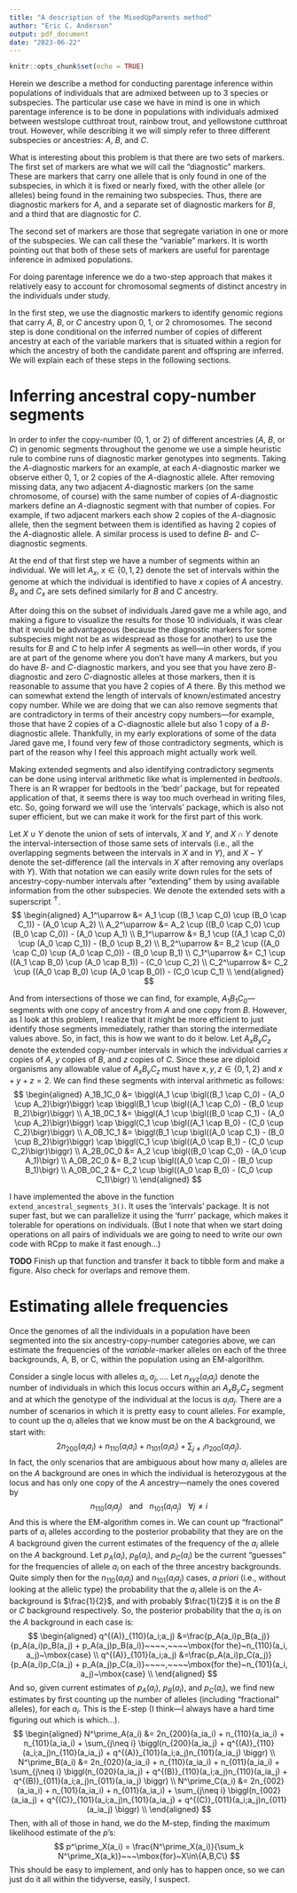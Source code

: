 ```yaml
---
title: "A description of the MixedUpParents method"
author: "Eric C. Anderson"
output: pdf_document
date: "2023-06-22"
---
```


```r
knitr::opts_chunk$set(echo = TRUE)
```

Herein we describe a method for conducting parentage inference within populations
of individuals that are admixed between up to 3 species or subspecies.  The
particular use case we have in mind is one in which parentage inference is to be
done in populations with individuals admixed between westslope cutthroat trout,
rainbow trout, and yellowstone cutthroat trout.  However, while describing it
we will simply refer to three different subspecies or ancestries: $A$, $B$, and $C$.

What is interesting about this problem is that there are two sets of markers.  The
first set of markers are what we will call the "diagnostic" markers.  These are
markers that carry one allele that is only found in one of the subspecies, in which it
is fixed or nearly fixed, with the
other allele (or alleles) being found in the remaining two subspecies.  Thus, there
are diagnostic markers for $A$, and a separate set of diagnostic markers for $B$, and
a third that are diagnostic for $C$.

The second set of markers are those that segregate variation in one or more of the
subspecies.  We can call these the "variable" markers.  It is worth pointing out
that both of these sets of markers are useful for parentage inference in admixed
populations.

For doing parentage inference we do a two-step approach that makes it relatively
easy to account for chromosomal segments of distinct ancestry in the individuals
under study.

In the first step, we use the diagnostic markers to identify genomic regions that
carry $A$, $B$, or $C$ ancestry upon 0, 1, or 2 chromosomes.  The second step is
done conditional on the inferred number of copies of different ancestry at each
of the variable markers that is situated within a region for which the ancestry
of both the candidate parent and offspring are inferred.  We will explain each of
these steps in the following sections.


# Inferring ancestral copy-number segments

In order to infer the copy-number (0, 1, or 2) of different ancestries ($A$, $B$, or $C$)
in genomic segments throughout the genome we use a simple heuristic rule to combine
runs of diagnostic marker genotypes into segments. Taking the $A$-diagnostic markers
for an example, at each $A$-diagnostic marker we observe either 0, 1, or 2 copies of the $A$-diagnostic
allele.  After removing missing data, any two adjacent $A$-diagnostic markers
(on the same chromosome, of course) with the
same number of copies of $A$-diagnostic markers define an $A$-diagnostic segment
with that number of copies.  For example, if two adjacent markers each show 2 copies
of the $A$-diagnosic allele, then the segment between them is identified as having
2 copies of the $A$-diagnostic allele.  A similar process is used to define $B$- and
$C$-diagnostic segments.

At the end of that first step we have a number of segments within an individual.
We will let $A_x$, $x\in\{0,1,2\}$ denote the set of intervals within the genome
at which the individual is identified to have $x$ copies of $A$ ancestry. $B_x$ and
$C_x$ are sets defined similarly for $B$ and $C$ ancestry.  

After doing this on the subset of individuals Jared gave me a while ago,
and making a figure to visualize the results for those 10 individuals,
it was clear that it would be advantageous (because the diagnostic markers for some
subspecies might not be as widespread as those for another) to use the results for
$B$ and $C$ to help infer $A$ segments as well---in other words, if you are at part of the
genome where you don't have many $A$ markers, but you do have $B$- and $C$-diagnostic
markers, and you see that you have zero $B$-diagnostic and zero $C$-diagnostic alleles at
those markers, then
it is reasonable to assume that you have 2 copies of $A$ there.  By this method we can
somewhat extend the length of intervals of known/estimated ancestry copy number.
While we are doing that we can also remove segments that are contradictory
in terms of their ancestry copy numbers---for example, those that have 2 copies
of a $C$-diagnostic allele but also 1 copy of a $B$-diagnostic allele.  Thankfully,
in my early explorations of some of the data Jared gave me, I found very few of those
contradictory segments, which is part of the reason why I feel this approach might
actually work well.

Making extended segments and also identifying contradictory segments can be done
using interval arithmetic like what is implemented
in _bedtools_.  There is an R wrapper for bedtools in the 'bedr' package, but for
repeated application of that, it seems there is way too much overhead in writing
files, etc.  So, going forward we will use the 'intervals' package, which is also
not super efficient, but we can make it work for the first part of this work.

Let $X \cup Y$ denote the union of sets of intervals, $X$ and $Y$, and $X \cap Y$
denote the interval-intersection of those same sets of intervals (i.e., all the overlapping
segments between the intervals in $X$ and in $Y$), and $X - Y$ denote
the set-difference (all the intervals in $X$ after removing any overlaps with $Y$).
With that notation we can easily write down rules for the sets of ancestry-copy-number
intervals after "extending" them by using available information from the other
subspecies. We denote the extended sets with a superscript $\mbox{}^\uparrow$.
$$
\begin{aligned}
A_1^\uparrow &= A_1 \cup ((B_1 \cap C_0) \cup (B_0 \cap C_1)) - (A_0 \cup A_2) \\
A_2^\uparrow &= A_2 \cup ((B_0 \cap C_0) \cup (B_0 \cap C_0)) - (A_0 \cup A_1) \\
B_1^\uparrow &= B_1 \cup ((A_1 \cap C_0) \cup (A_0 \cap C_1)) - (B_0 \cup B_2) \\
B_2^\uparrow &= B_2 \cup ((A_0 \cap C_0) \cup (A_0 \cap C_0)) - (B_0 \cup B_1) \\
C_1^\uparrow &= C_1 \cup ((A_1 \cap B_0) \cup (A_0 \cap B_1)) - (C_0 \cup C_2) \\
C_2^\uparrow &= C_2 \cup ((A_0 \cap B_0) \cup (A_0 \cap B_0)) - (C_0 \cup C_1) \\
\end{aligned}
$$

And from intersections of those we can find, for example, $A_1B_1C_0$---segments with
one copy of ancestry from $A$ and one copy from $B$. However, as I look at this problem,
I realize that it might be
more efficient to just identify those segments immediately, rather than storing the intermediate
values above.  So, in fact, this is how we want to do it below.  Let $A_xB_yC_z$ denote
the extended copy-number intervals in which the individual carries $x$ copies of $A$,
$y$ copies of $B$, and $z$ copies of $C$.  Since these are diploid organisms any
allowable value of $A_xB_yC_z$ must have $x,y,z \in \{0, 1, 2\}$ and $x + y + z = 2$.
We can find these segments with interval arithmetic as follows:
$$
\begin{aligned}
A_1B_1C_0 &= \biggl(A_1 \cup \bigl((B_1 \cap C_0) - (A_0 \cup A_2)\bigr)\biggr) \cap 
\biggl(B_1 \cup \bigl((A_1 \cap C_0) - (B_0 \cup B_2)\bigr)\biggr) \\
A_1B_0C_1 &= \biggl(A_1 \cup \bigl((B_0 \cap C_1) - (A_0 \cup A_2)\bigr)\biggr) \cap 
\biggl(C_1 \cup \bigl((A_1 \cap B_0) - (C_0 \cup C_2)\bigr)\biggr) \\
A_0B_1C_1 &= \biggl(B_1 \cup \bigl((A_0 \cap C_1) - (B_0 \cup B_2)\bigr)\biggr) \cap 
\biggl(C_1 \cup \bigl((A_0 \cap B_1) - (C_0 \cup C_2)\bigr)\biggr) \\
A_2B_0C_0 &= A_2 \cup \bigl((B_0 \cap C_0) - (A_0 \cup A_1)\bigr) \\
A_0B_2C_0 &= B_2 \cup \bigl((A_0 \cap C_0) - (B_0 \cup B_1)\bigr) \\
A_0B_0C_2 &= C_2 \cup \bigl((A_0 \cap B_0) - (C_0 \cup C_1)\bigr) \\
\end{aligned}
$$

I have implemented the above in the function `extend_ancestral_segments_3()`. It uses the
'intervals' package.  It is not super fast, but we can parallelize it using the
'furrr' package, which makes it tolerable for operations on individuals. (But I note that
when we start doing operations on all pairs of individuals we are going to need to
write our own code with RCpp to make it fast enough...)

**TODO** Finish up that function and transfer it back to tibble form and make a figure.
Also check for overlaps and remove them.

# Estimating allele frequencies

Once the genomes of all the individuals in a population have been segmented into the
six ancestry-copy-number categories above, we can estimate the frequencies of the
_variable_-marker alleles on each of the three backgrounds, A, B, or C, within the
population using an EM-algorithm. 

Consider a single locus with alleles $a_i, a_j,\ldots$. Let $n_{xyz}(a_ia_j)$ denote
the number of individuals in which this locus occurs within an $A_xB_yC_z$ segment
and at which the genotype of the individual at the locus is $a_ia_j$. 
There are a number of scenarios in which it
is pretty easy to count alleles. For example, to count up the $a_i$ alleles that we know must be on the $A$
background, we start with:
$$
2n_{200}(a_ia_i) + n_{110}(a_ia_i) + n_{101}(a_ia_i) + \sum_{j\neq i} n_{200}(a_ia_j). 
$$
In fact, the only scenarios that are ambiguous about how many $a_i$ alleles are on
the $A$ background are ones in which the individual is heterozygous at the locus and
has only one copy of the $A$ ancestry---namely the ones covered by
$$
n_{110}(a_ia_j)~~~\mbox{and}~~~n_{101}(a_ia_j)~~~\forall j\neq i
$$
And this is where the EM-algorithm comes in.  We can count up "fractional" parts
of $a_i$ alleles according to the posterior probability that they are on the
$A$ background given the current estimates of the frequency of the $a_i$ allele on
the $A$ background. Let $p_A(a_i)$, $p_B(a_i)$, and $p_C(a_i)$ be the
current "guesses" for the frequencies of allele $a_i$ on each of the three ancestry
backgrounds. Quite simply then for the $n_{110}(a_ia_j)$ and $n_{101}(a_ia_j)$ cases,
_a priori_ (i.e., without looking at the allelic type) the probability that the
$a_i$ allele is on the $A$-background is $\frac{1}{2}$, and with probably $\frac{1}{2}$
it is on the $B$ or $C$ background respectively.  So, the posterior probability
that the $a_i$ is on the $A$ background in each case is:
$$
\begin{aligned}
q^{(A)}_{110}(a_i;a_j) &=\frac{p_A(a_i)p_B(a_j)}{p_A(a_i)p_B(a_j) + p_A(a_j)p_B(a_i)}~~~~,~~~~\mbox{for the}~n_{110}(a_i, a_j)~\mbox{case} \\
q^{(A)}_{101}(a_i;a_j) &=\frac{p_A(a_i)p_C(a_j)}{p_A(a_i)p_C(a_j) + p_A(a_j)p_C(a_i)}~~~~,~~~~\mbox{for the}~n_{101}(a_i, a_j)~\mbox{case} \\
\end{aligned}
$$
And so, given current estimates of $p_A(a_i)$, $p_B(a_i)$, and $p_C(a_i)$, we find new estimates
by first counting up the number of alleles (including "fractional" alleles), for each $a_i$. This is
the E-step (I think---I always have a hard time figuring out which is which...).
$$
\begin{aligned}
N^\prime_A(a_i) &= 2n_{200}(a_ia_i) + n_{110}(a_ia_i) + n_{101}(a_ia_i) + \sum_{j\neq i} \biggl(n_{200}(a_ia_j) + q^{(A)}_{110}(a_i;a_j)n_{110}(a_ia_j) + q^{(A)}_{101}(a_i;a_j)n_{101}(a_ia_j)  \biggr) \\
N^\prime_B(a_i) &= 2n_{020}(a_ia_i) + n_{110}(a_ia_i) + n_{011}(a_ia_i) + \sum_{j\neq i} \biggl(n_{020}(a_ia_j) + q^{(B)}_{110}(a_i;a_j)n_{110}(a_ia_j) + q^{(B)}_{011}(a_i;a_j)n_{011}(a_ia_j)  \biggr) \\
N^\prime_C(a_i) &= 2n_{002}(a_ia_i) + n_{101}(a_ia_i) + n_{011}(a_ia_i) + \sum_{j\neq i} \biggl(n_{002}(a_ia_j) + q^{(C)}_{101}(a_i;a_j)n_{101}(a_ia_j) + q^{(C)}_{011}(a_i;a_j)n_{011}(a_ia_j)  \biggr) \\
\end{aligned}
$$
Then, with all of those in hand, we do the M-step, finding the maximum likelihood estimate of the
$p$'s:
$$
p^\prime_X(a_i) = \frac{N^\prime_X(a_i)}{\sum_k N^\prime_X(a_k)}~~~\mbox{for}~X\in\{A,B,C\}
$$
This should be easy to implement, and only has to happen once, so we can just do it all
within the tidyverse, easily, I suspect.

